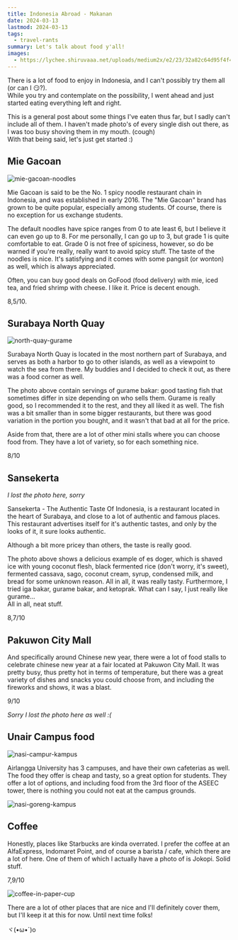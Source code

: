 ```yaml
---
title: Indonesia Abroad - Makanan
date: 2024-03-13
lastmod: 2024-03-13
tags:
  - travel-rants
summary: Let's talk about food y'all!
images:
  - https://lychee.shiruvaaa.net/uploads/medium2x/e2/23/32a82c64d95f4f4032e51dd2f3c6.jpeg
---
```


There is a lot of food to enjoy in Indonesia, and I can't possibly try them all (or can I 😏?).  
While you try and contemplate on the possibility, I went ahead and just started eating everything left and right.

This is a general post about some things I've eaten thus far, but I sadly can't include all of them. I haven't made photo's of every single dish out there, as I was too busy shoving them in my mouth. (cough)  
With that being said, let's just get started :)

## Mie Gacoan

![mie-gacoan-noodles](https://lychee.shiruvaaa.net/uploads/medium/01/ad/594bb575ada8e1098e2d6c31a854.jpg)

Mie Gacoan is said to be the No. 1 spicy noodle restaurant chain in Indonesia, and was established in early 2016. The "Mie Gacoan" brand has grown to be quite popular, especially among students. Of course, there is no exception for us exchange students.

The default noodles have spice ranges from 0 to ate least 6, but I believe it can even go up to 8. For me personally, I can go up to 3, but grade 1 is quite comfortable to eat. Grade 0 is not free of spiciness, however, so do be warned if you're really, really want to avoid spicy stuff. The taste of the noodles is nice. It's satisfying and it comes with some pangsit (or wonton) as well, which is always appreciated.

Often, you can buy good deals on GoFood (food delivery) with mie, iced tea, and fried shrimp with cheese. I like it. Price is decent enough.

8,5/10.

## Surabaya North Quay

![north-quay-gurame](https://lychee.shiruvaaa.net/uploads/medium/72/72/7531267f8b452c59532c8916882a.jpeg)

Surabaya North Quay is located in the most northern part of Surabaya, and serves as both a harbor to go to other islands, as well as a viewpoint to watch the sea from there. My buddies and I decided to check it out, as there was a food corner as well.

The photo above contain servings of gurame bakar: good tasting fish that sometimes differ in size depending on who sells them. Gurame is really good, so I recommended it to the rest, and they all liked it as well. The fish was a bit smaller than in some bigger restaurants, but there was good variation in the portion you bought, and it wasn't that bad at all for the price.

Aside from that, there are a lot of other mini stalls where you can choose food from. They have a lot of variety, so for each something nice.

8/10

## Sansekerta

_I lost the photo here, sorry_

Sansekerta - The Authentic Taste Of Indonesia, is a restaurant located in the heart of Surabaya, and close to a lot of authentic and famous places. This restaurant advertises itself for it's authentic tastes, and only by the looks of it, it sure looks authentic.

Although a bit more pricey than others, the taste is really good.

The photo above shows a delicious example of es doger, which is shaved ice with young coconut flesh, black fermented rice (don't worry, it's sweet), fermented cassava, sago, coconut cream, syrup, condensed milk, and bread for some unknown reason. All in all, it was really tasty. Furthermore, I tried iga bakar, gurame bakar, and ketoprak. What can I say, I just really like gurame...  
All in all, neat stuff.

8,7/10

## Pakuwon City Mall

And specifically around Chinese new year, there were a lot of food stalls to celebrate chinese new year at a fair located at Pakuwon City Mall. It was pretty busy, thus pretty hot in terms of temperature, but there was a great variety of dishes and snacks you could choose from, and including the fireworks and shows, it was a blast.

9/10

_Sorry I lost the photo here as well :(_

## Unair Campus food

![nasi-campur-kampus](https://lychee.shiruvaaa.net/uploads/medium/96/60/852eb90371a42a1ae17e163b7174.jpeg)

Airlangga University has 3 campuses, and have their own cafeterias as well. The food they offer is cheap and tasty, so a great option for students. They offer a lot of options, and including food from the 3rd floor of the ASEEC tower, there is nothing you could not eat at the campus grounds.

![nasi-goreng-kampus](https://lychee.shiruvaaa.net/uploads/medium2x/85/8b/230c150a6df56b2db869828d408f.jpg)

## Coffee

Honestly, places like Starbucks are kinda overrated. I prefer the coffee at an AlfaExpress, Indomaret Point, and of course a barista / cafe, which there are a lot of here. One of them of which I actually have a photo of is Jokopi. Solid stuff.

7,9/10

![coffee-in-paper-cup](https://lychee.shiruvaaa.net/uploads/medium2x/52/44/86510d2af5bc308bc08e4521767e.jpeg)

There are a lot of other places that are nice and I'll definitely cover them, but I'll keep it at this for now. Until next time folks!

ヾ(•ω•`)o
